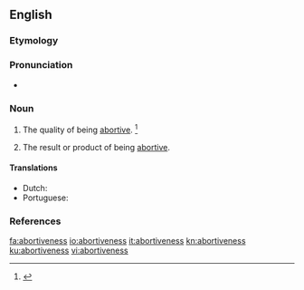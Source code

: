 ==English==

===Etymology===
{{suffix|abortive|ness|lang=en}}

===Pronunciation===
* {{a|US}} {{IPA|/əˈbɔɹ.tɪv.nəs/|lang=en}}

===Noun===
{{en-noun|-|es}}

# {{label|en|uncountable}} The quality of being [[abortive]]. {{defdate|First attested in the early 17<sup>th</sup> century.}}<ref>{{R:SOED5|page=7}}</ref>
# {{label|en|countable}} The result or product of being [[abortive]].

====Translations====
{{trans-top|quality of being abortive}}
* Dutch: {{t|nl|abortief karakter}}
* Portuguese: {{t|pt|abortividade|f}}
{{trans-mid}}
{{trans-bottom}}

===References===
<references/>

[[fa:abortiveness]]
[[io:abortiveness]]
[[it:abortiveness]]
[[kn:abortiveness]]
[[ku:abortiveness]]
[[vi:abortiveness]]